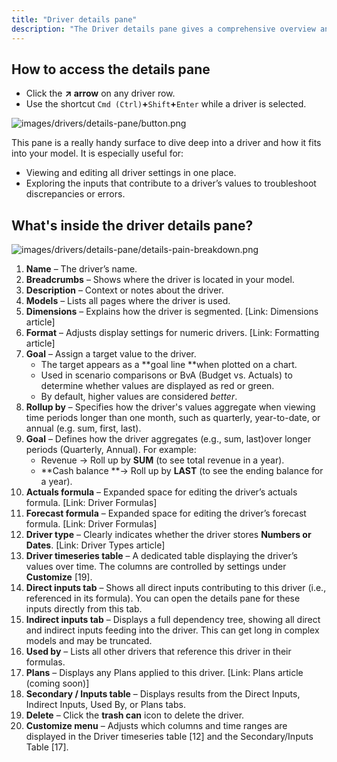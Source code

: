 ```yaml
---
title: "Driver details pane"
description: "The Driver details pane gives a comprehensive overview and editing options for your drivers. "
---
```


## **How to access the details pane**

- Click the **↗️ arrow** on any driver row.
- Use the shortcut `Cmd (Ctrl)`**+**`Shift`**+**`Enter` while a driver is selected.

![images/drivers/details-pane/button.png](/images/drivers/details-pane/button.png)

This pane is a really handy surface to dive deep into a driver and how it fits into your model. It is especially useful for:

- Viewing and editing all driver settings in one place.
- Exploring the inputs that contribute to a driver’s values to troubleshoot discrepancies or errors.

## **What's inside the driver details pane?**

![images/drivers/details-pane/details-pain-breakdown.png](/images/drivers/details-pane/details-pain-breakdown.png)

 1. **Name** – The driver’s name.
 2. **Breadcrumbs** – Shows where the driver is located in your model.
 3. **Description** – Context or notes about the driver.
 4. **Models** – Lists all pages where the driver is used.
 5. **Dimensions** – Explains how the driver is segmented. \[Link: Dimensions article\]
 6. **Format** – Adjusts display settings for numeric drivers. \[Link: Formatting article\]
 7. **Goal** – Assign a target value to the driver.
    - The target appears as a \*\*goal line \*\*when plotted on a chart.
    - Used in scenario comparisons or BvA (Budget vs. Actuals) to determine whether values are displayed as red or green.
    - By default, higher values are considered _better_.
 8. **Rollup by** – Specifies how the driver's values aggregate when viewing time periods longer than one month, such as quarterly, year-to-date, or annual (e.g. sum, first, last).
 9. **Goal** – Defines how the driver aggregates (e.g., sum, last)over longer periods (Quarterly, Annual). For example:
    - Revenue → Roll up by **SUM** (to see total revenue in a year).
    - \*\*Cash balance \*\*→ Roll up by **LAST** (to see the ending balance for a year).
10. **Actuals formula** – Expanded space for editing the driver’s actuals formula. \[Link: Driver Formulas\]
11. **Forecast formula** – Expanded space for editing the driver’s forecast formula. \[Link: Driver Formulas\]
12. **Driver type** – Clearly indicates whether the driver stores **Numbers or Dates**. \[Link: Driver Types article\]
13. **Driver timeseries table** – A dedicated table displaying the driver’s values over time. The columns are controlled by settings under **Customize** \[19\].
14. **Direct inputs tab** – Shows all direct inputs contributing to this driver (i.e., referenced in its formula). You can open the details pane for these inputs directly from this tab.
15. **Indirect inputs tab** – Displays a full dependency tree, showing all direct and indirect inputs feeding into the driver. This can get long in complex models and may be truncated.
16. **Used by** – Lists all other drivers that reference this driver in their formulas.
17. **Plans** – Displays any Plans applied to this driver. \[Link: Plans article (coming soon)\]
18. **Secondary / Inputs table** – Displays results from the Direct Inputs, Indirect Inputs, Used By, or Plans tabs.
19. **Delete** – Click the **trash can** icon to delete the driver.
20. **Customize menu** – Adjusts which columns and time ranges are displayed in the Driver timeseries table \[12\] and the Secondary/Inputs Table \[17\].